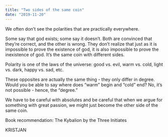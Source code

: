```yaml
---
title: "Two sides of the same coin"
date: "2019-11-20"
---
```


We often don’t see the polarities that are practically everywhere.

Some say that god exists; some say it doesn’t. Both are convinced that they’re correct, and the other is wrong. They don’t realize that just as it is impossible to prove the existence of god, it is also impossible to prove the inexistence of god. It’s the same coin with different sides.

Polarity is one of the laws of the universe: good vs. evil, warm vs. cold, light vs. dark, happy vs. sad, etc.

These opposites are actually the same thing - they only differ in degree. Would you be able to say where does “warm” begin and “cold” end? No, it’s not possible - hence, the “degree.”

We have to be careful with absolutes and be careful that when we argue for something with great passion, we might just become the other side of the same coin.

Book recommendation: The Kybalion by the Three Initiates

KRISTJAN
